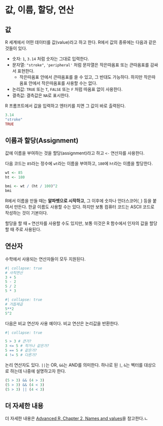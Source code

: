 # 값, 이름, 할당, 연산

## 값

R 세계에서 어떤 데이터를 값(value)라고 하고 한다. R에서 값의 종류에는 다음과 같은 것들이 있다. 

- 숫자: `1`, `3.14` 처럼 숫자는 그대로 입력한다. 
- 문자열: `"stroke"`, `'peripheral'` 처럼 문자열은 작은따옴표 또는 큰따옴표를 감싸서 표현한다. 
    - 작은따옴표 안에서 큰따옴표를 쓸 수 있고, 그 반대도 가능하다. 하지만 작은따옴표 안에서 작은따옴표를 사용할 수는 없다. 
- 논리값: `TRUE` 또는 `T`, `FALSE` 또는 `F` 처럼 따옴표 없이 사용한다. 
- 결측값: 결측값은 `NA`로 표시한다. 


R 프롬프트에서 값을 입력하고 엔터키를 치면 그 값이 바로 출력된다.

```r
3.14
"stroke"
TRUE
```

## 이름과 할당(Assignment) 

값에 이름을 부여하는 것을 할당(assignment)라고 하고 `<-` 연산자를 사용한다.

다음 코드는 `85`라는 정수에 `wt`라는 이름을 부여하고, `180`에 `ht`라는 이름을 할당한다.

```r
wt <- 85
ht <- 180
```

```r
bmi <- wt / (ht / 100)^2
bmi
```


R에서 이름을 만들 때는 **알파벳으로 시작하고**, 그 이후에 숫자나 언더스코어(`_`) 등을 붙여서 만든다. 한글 이름도 사용할 수는 있다. 하지만 보통 컴퓨터 코드는 ASCII 코드로 작성하는 것이 기본이다.

할당을 할 때 `=` 연산자를 사용할 수도 있지만, 보통 이것은 R 함수에서 인자의 값을 할당할 때 주로 사용된다.

## 연산자 

수학에서 사용되는 연산자들이 모두 지원된다.

```r
#| collapse: true
# 사칙연산
3 + 5
5 - 2
5 / 2
5 * 3
```


```r
#| collapse: true
# 거듭제곱
5**2
5^2
```

다음은 비교 연산자 사용 예이다. 비교 연산은 논리값을 반환한다.


```r
#| collapse: true

5 > 3 # 큰가?
3 <= 5 # 작거나 같은가?
5 == 5 # 같은가?
4 != 5 # 다른가?
```

논리 연산자도 있다. `||`는 OR, `&&`는 AND를 의미한다. 하나로 된 `|`, `&`는 벡터를 대상으로 하는데 나중에 설명하고자 한다.

```r
(5 > 3) && (4 > 3)
(5 > 3) && (4 < 3)
(5 > 3) || (4 < 3)
```

## 더 자세한 내용 

더 자세한 내용은 [Advanced R, Chapter 2, Names and values](https://adv-r.hadley.nz/names-values.html#binding-basics)을 참고한다.ㄴ